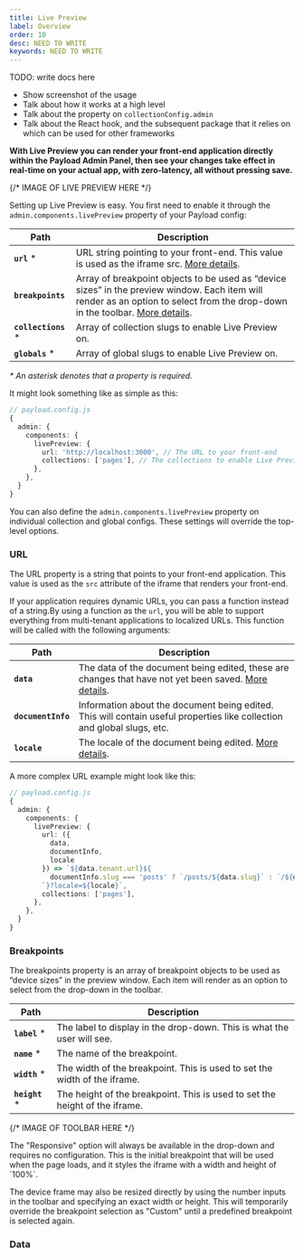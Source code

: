 ```yaml
---
title: Live Preview
label: Overview
order: 10
desc: NEED TO WRITE
keywords: NEED TO WRITE
---
```


TODO: write docs here
- Show screenshot of the usage
- Talk about how it works at a high level
- Talk about the property on `collectionConfig.admin`
- Talk about the React hook, and the subsequent package that it relies on which can be used for other frameworks

**With Live Preview you can render your front-end application directly within the Payload Admin Panel, then see your changes take effect in real-time on your actual app, with zero-latency, all without pressing save.**

{/* IMAGE OF LIVE PREVIEW HERE */}

Setting up Live Preview is easy. You first need to enable it through the `admin.components.livePreview` property of your Payload config:

| Path                  | Description                                                                                                                                                                                 |
| --------------------- | ------------------------------------------------------------------------------------------------------------------------------------------------------------------------------------------- |
| **`url`** \*          | URL string pointing to your front-end. This value is used as the iframe src. [More details](#url).
| **`breakpoints`**     | Array of breakpoint objects to be used as “device sizes” in the preview window. Each item will render as an option to select from the drop-down in the toolbar. [More details](#breakpoints).
| **`collections`**  \* | Array of collection slugs to enable Live Preview on.
| **`globals`** \*      | Array of global slugs to enable Live Preview on.

_\* An asterisk denotes that a property is required._

It might look something like as simple as this:

```ts
// payload.config.js
{
  admin: {
    components: {
      livePreview: {
        url: 'http://localhost:3000', // The URL to your front-end
        collections: ['pages'], // The collections to enable Live Preview on
      },
    },
  }
}
```

<Banner type="info">
  You can also define the <code>admin.components.livePreview</code> property on individual collection and global configs. These settings will override the top-level options.
</Banner>

### URL

The URL property is a string that points to your front-end application. This value is used as the `src` attribute of the iframe that renders your front-end.

If your application requires dynamic URLs, you can pass a function instead of a string.By using a function as the `url`, you will be able to support everything from multi-tenant applications to localized URLs. This function will be called with the following arguments:

| Path                  | Description                                                                                                                                                                                 |
| --------------------- | ------------------------------------------------------------------------------------------------------------------------------------------------------------------------------------------- |
| **`data`**            | The data of the document being edited, these are changes that have not yet been saved. [More details](#data).
| **`documentInfo`**    | Information about the document being edited. This will contain useful properties like collection and global slugs, etc.
| **`locale`**          | The locale of the document being edited. [More details](#locale).

A more complex URL example might look like this:

```ts
// payload.config.js
{
  admin: {
    components: {
      livePreview: {
        url: ({
          data,
          documentInfo,
          locale
        }) => `${data.tenant.url}${
          documentInfo.slug === 'posts' ? `/posts/${data.slug}` : `/${data.slug}
        `}?locale=${locale}`,
        collections: ['pages'],
      },
    },
  }
}
```

### Breakpoints

The breakpoints property is an array of breakpoint objects to be used as “device sizes” in the preview window. Each item will render as an option to select from the drop-down in the toolbar.

| Path                  | Description                                                                                                                                                                                 |
| --------------------- | ------------------------------------------------------------------------------------------------------------------------------------------------------------------------------------------- |
| **`label`** \*        | The label to display in the drop-down. This is what the user will see.
| **`name`** \*         | The name of the breakpoint.
| **`width`** \*        | The width of the breakpoint. This is used to set the width of the iframe.
| **`height`** \*       | The height of the breakpoint. This is used to set the height of the iframe.

{/* IMAGE OF TOOLBAR HERE */}

<Banner type="info">
  The "Responsive" option will always be available in the drop-down and requires no configuration. This is the initial breakpoint that will be used when the page loads, and it styles the iframe with a width and height of `100%`.
</Banner>

The device frame may also be resized directly by using the number inputs in the toolbar and specifying an exact width or height. This will temporarily override the breakpoint selection as "Custom" until a predefined breakpoint is selected again.

### Data
